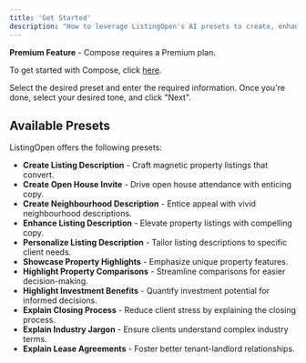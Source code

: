 ```yaml
---
title: 'Get Started'
description: "How to leverage ListingOpen's AI presets to create, enhance, highlight, and explain."
---
```


<Tip>**Premium Feature** - Compose requires a Premium plan.</Tip>

To get started with Compose, click [here](http://listingopen.com/compose).

Select the desired preset and enter the required information. Once you're done, select your desired tone, and click "Next".

## Available Presets

ListingOpen offers the following presets:
* **Create Listing Description** - Craft magnetic property listings that convert.
* **Create Open House Invite** - Drive open house attendance with enticing copy.
* **Create Neighbourhood Description** - Entice appeal with vivid neighbourhood descriptions.
* **Enhance Listing Description** - Elevate property listings with compelling copy.
* **Personalize Listing Description** - Tailor listing descriptions to specific client needs.
* **Showcase Property Highlights** - Emphasize unique property features.
* **Highlight Property Comparisons** - Streamline comparisons for easier decision-making.
* **Highlight Investment Benefits** - Quantify investment potential for informed decisions.
* **Explain Closing Process** - Reduce client stress by explaining the closing process.
* **Explain Industry Jargon** - Ensure clients understand complex industry terms.
* **Explain Lease Agreements** - Foster better tenant-landlord relationships.
